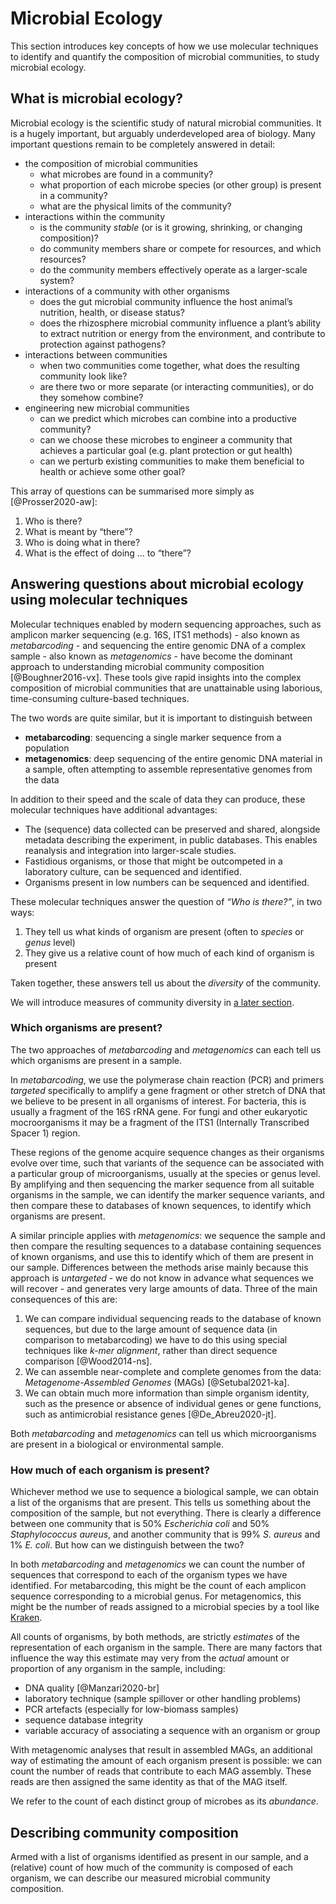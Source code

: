 # Microbial Ecology {#sec-microbial-ecology}

This section introduces key concepts of how we use molecular techniques to identify and quantify the composition of microbial communities, to study microbial ecology.

## What is microbial ecology?

Microbial ecology is the scientific study of natural microbial communities. It is a hugely important, but arguably underdeveloped area of biology. Many important questions remain to be completely answered in detail:

- the composition of microbial communities
  - what microbes are found in a community?
  - what proportion of each microbe species (or other group) is present in a community?
  - what are the physical limits of the community?
- interactions within the community
  - is the community _stable_ (or is it growing, shrinking, or changing composition)?
  - do community members share or compete for resources, and which resources?
  - do the community members effectively operate as a larger-scale system?
- interactions of a community with other organisms
  - does the gut microbial community influence the host animal's nutrition, health, or disease status?
  - does the rhizosphere microbial community influence a plant's ability to extract nutrition or energy from the environment, and contribute to protection against pathogens?
- interactions between communities
  - when two communities come together, what does the resulting community look like?
  - are there two or more separate (or interacting communities), or do they somehow combine?
- engineering new microbial communities
  - can we predict which microbes can combine into a productive community?
  - can we choose these microbes to engineer a community that achieves a particular goal (e.g. plant protection or gut health)
  - can we perturb existing communities to make them beneficial to health or achieve some other goal?

This array of questions can be summarised more simply as [@Prosser2020-aw]:

1. Who is there?
2. What is meant by "there"?
3. Who is doing what in there?
4. What is the effect of doing … to "there"?

## Answering questions about microbial ecology using molecular techniques

Molecular techniques enabled by modern sequencing approaches, such as amplicon marker sequencing (e.g. 16S, ITS1 methods) - also known as _metabarcoding_ - and sequencing the entire genomic DNA of a complex sample - also known as _metagenomics_ - have become the dominant approach to understanding microbial community composition [@Boughner2016-vx]. These tools give rapid insights into the complex composition of microbial communities that are unattainable using laborious, time-consuming culture-based techniques.

::: {.callout-tip}
The two words are quite similar, but it is important to distinguish between

- **metabarcoding**: sequencing a single marker sequence from a population
- **metagenomics**: deep sequencing of the entire genomic DNA material in a sample, often attempting to assemble representative genomes from the data
:::

In addition to their speed and the scale of data they can produce, these molecular techniques have additional advantages:

- The (sequence) data collected can be preserved and shared, alongside metadata describing the experiment, in public databases. This enables reanalysis and integration into larger-scale studies.
- Fastidious organisms, or those that might be outcompeted in a laboratory culture, can be sequenced and identified.
- Organisms present in low numbers can be sequenced and identified.

These molecular techniques answer the question of _"Who is there?"_, in two ways:

1. They tell us what kinds of organism are present (often to _species_ or _genus_ level)
2. They give us a relative count of how much of each kind of organism is present

Taken together, these answers tell us about the _diversity_ of the community.

::: {.callout-note}
We will introduce measures of community diversity in [a later section](diversity_measures.qmd).
:::


### Which organisms are present?

The two approaches of _metabarcoding_ and _metagenomics_ can each tell us which organisms are present in a sample.

In _metabarcoding_, we use the polymerase chain reaction (PCR) and primers _targeted_ specifically to amplify a gene fragment or other stretch of DNA that we believe to be present in all organisms of interest. For bacteria, this is usually a fragment of the 16S rRNA gene. For fungi and other eukaryotic mocroorganisms it may be a fragment of the ITS1 (Internally Transcribed Spacer 1) region.

These regions of the genome acquire sequence changes as their organisms evolve over time, such that variants of the sequence can be associated with a particular group of microorganisms, usually at the species or genus level. By amplifying and then sequencing the marker sequence from all suitable organisms in the sample, we can identify the marker sequence variants, and then compare these to databases of known sequences, to identify which organisms are present.

A similar principle applies with _metagenomics_: we sequence the sample and then compare the resulting sequences to a database containing sequences of known organisms, and use this to identify which of them are present in our sample. Differences between the methods arise mainly because this approach is _untargeted_ - we do not know in advance what sequences we will recover - and generates very large amounts of data. Three of the main consequences of this are:

1. We can compare individual sequencing reads to the database of known sequences, but due to the large amount of sequence data (in comparison to metabarcoding) we have to do this using special techniques like _$k$-mer alignment_, rather than direct sequence comparison [@Wood2014-ns].
2. We can assemble near-complete and complete genomes from the data: _Metagenome-Assembled Genomes_ (MAGs) [@Setubal2021-ka].
3. We can obtain much more information than simple organism identity, such as the presence or absence of individual genes or gene functions, such as antimicrobial resistance genes [@De_Abreu2020-jt].

Both _metabarcoding_ and _metagenomics_ can tell us which microorganisms are present in a biological or environmental sample.

### How much of each organism is present?

Whichever method we use to sequence a biological sample, we can obtain a list of the organisms that are present. This tells us something about the composition of the sample, but not everything. There is clearly a difference between one community that is 50% _Escherichia coli_ and 50% _Staphylococcus aureus_, and another community that is 99% _S. aureus_ and 1% _E. coli_. But how can we distinguish between the two?

In both _metabarcoding_ and _metagenomics_ we can count the number of sequences that correspond to each of the organism types we have identified. For metabarcoding, this might be the count of each amplicon sequence corresponding to a microbial genus. For metagenomics, this might be the number of reads assigned to a microbial species by a tool like [Kraken](https://ccb.jhu.edu/software/kraken/).

::: {.callout-warning}
All counts of organisms, by both methods, are strictly _estimates_ of the representation of each organism in the sample. There are many factors that influence the way this estimate may very from the _actual_ amount or proportion of any organism in the sample, including:

- DNA quality [@Manzari2020-br]
- laboratory technique (sample spillover or other handling problems)
- PCR artefacts (especially for low-biomass samples)
- sequence database integrity
- variable accuracy of associating a sequence with an organism or group
:::

With metagenomic analyses that result in assembled MAGs, an additional way of estimating the amount of each organism present is possible: we can count the number of reads that contribute to each MAG assembly. These reads are then assigned the same identity as that of the MAG itself.

We refer to the count of each distinct group of microbes as its _abundance_.

## Describing community composition

Armed with a list of organisms identified as present in our sample, and a (relative) count of how much of the community is composed of each organism, we can describe our measured microbial community composition.
